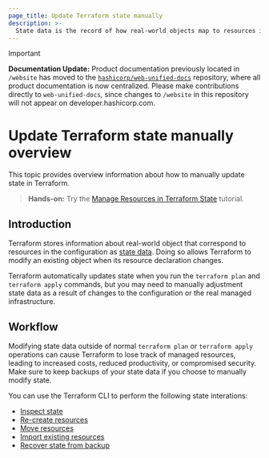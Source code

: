 ```yaml
---
page_title: Update Terraform state manually
description: >-
  State data is the record of how real-world objects map to resources in the Terraform configuration. Learn how to manually update with state data.
---
```


> [!IMPORTANT]  
> **Documentation Update:** Product documentation previously located in `/website` has moved to the [`hashicorp/web-unified-docs`](https://github.com/hashicorp/web-unified-docs) repository, where all product documentation is now centralized. Please make contributions directly to `web-unified-docs`, since changes to `/website` in this repository will not appear on developer.hashicorp.com.

# Update Terraform state manually overview

This topic provides overview information about how to manually update state in Terraform. 

> **Hands-on:** Try the [Manage Resources in Terraform State](/terraform/tutorials/state/state-cli?utm_source=WEBSITE&utm_medium=WEB_IO&utm_offer=ARTICLE_PAGE&utm_content=DOCS) tutorial.

## Introduction

Terraform stores information about real-world object that correspond to resources in the configuration as [state data](/terraform/language/state).
Doing so allows Terraform to modify an existing object when its resource declaration changes.

Terraform automatically updates state when you run the `terraform plan` and `terraform apply` commands, but you may need to manually adjustment state data as a result of changes to the configuration or the real managed infrastructure.

## Workflow

Modifying state data outside of normal `terraform plan` or `terraform apply` operations can cause Terraform to lose track of managed resources, leading to increased costs, reduced productivity, or compromised security. Make sure to keep backups of your state data if you choose to manually modify state.

You can use the Terraform CLI to perform the following state interations:

- [Inspect state](/terraform/cli/state/inspect)
- [Re-create resources](/terraform/cli/state/taint)
- [Move resources](/terraform/cli/state/move)
- [Import existing resources](/terraform/cli/import) 
- [Recover state from backup](/terraform/cli/state/recover)


